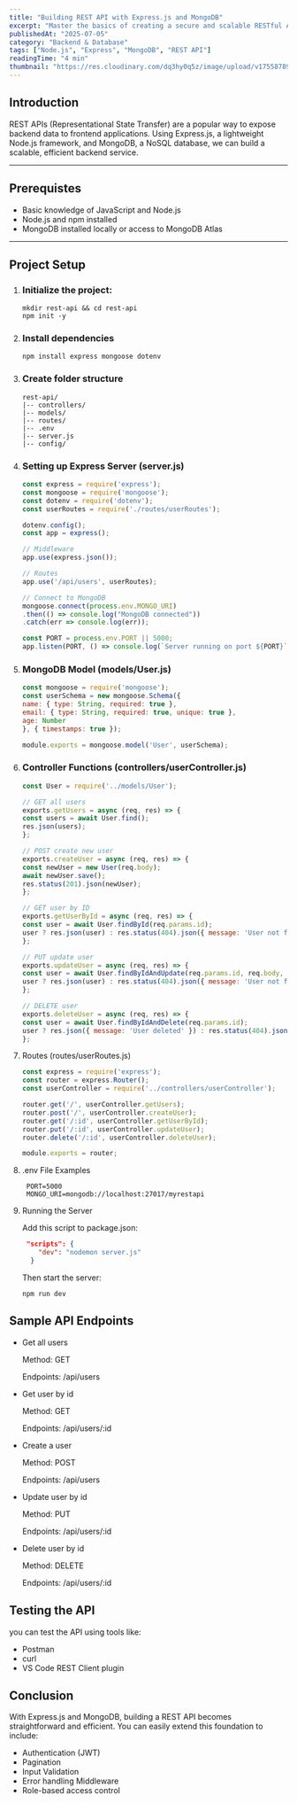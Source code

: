 ```yaml
---
title: "Building REST API with Express.js and MongoDB"
excerpt: "Master the basics of creating a secure and scalable RESTful API using Express.js and MongoDB. Perfect for backend beginners."
publishedAt: "2025-07-05"
category: "Backend & Database"
tags: ["Node.js", "Express", "MongoDB", "REST API"]
readingTime: "4 min"
thumbnail: "https://res.cloudinary.com/dq3hy0q5z/image/upload/v1755878946/notes/cqhffplevwqbnysg5mrl.jpg"
---
```


## Introduction

REST APIs (Representational State Transfer) are a popular way to expose backend data to frontend applications. Using Express.js, a lightweight Node.js framework, and MongoDB, a NoSQL database, we can build a scalable, efficient backend service.

---

## Prerequistes

- Basic knowledge of JavaScript and Node.js
- Node.js and npm installed
- MongoDB installed locally or access to MongoDB Atlas

---

## Project Setup

1. ### Initialize the project:

   ```terminal
   mkdir rest-api && cd rest-api
   npm init -y
   ```

2. ### Install dependencies
   ```
   npm install express mongoose dotenv
   ```
3. ### Create folder structure

   ```
   rest-api/
   |-- controllers/
   |-- models/
   |-- routes/
   |-- .env
   |-- server.js
   |-- config/
   ```

4. ### Setting up Express Server (server.js)

   ```JavaScript
   const express = require('express');
   const mongoose = require('mongoose');
   const dotenv = require('dotenv');
   const userRoutes = require('./routes/userRoutes');

   dotenv.config();
   const app = express();

   // Middleware
   app.use(express.json());

   // Routes
   app.use('/api/users', userRoutes);

   // Connect to MongoDB
   mongoose.connect(process.env.MONGO_URI)
   .then(() => console.log("MongoDB connected"))
   .catch(err => console.log(err));

   const PORT = process.env.PORT || 5000;
   app.listen(PORT, () => console.log(`Server running on port ${PORT}`));
   ```

5. ### MongoDB Model (models/User.js)

   ```JavaScript
   const mongoose = require('mongoose');
   const userSchema = new mongoose.Schema({
   name: { type: String, required: true },
   email: { type: String, required: true, unique: true },
   age: Number
   }, { timestamps: true });

   module.exports = mongoose.model('User', userSchema);
   ```

6. ### Controller Functions (controllers/userController.js)

   ```JavaScript
   const User = require('../models/User');

   // GET all users
   exports.getUsers = async (req, res) => {
   const users = await User.find();
   res.json(users);
   };

   // POST create new user
   exports.createUser = async (req, res) => {
   const newUser = new User(req.body);
   await newUser.save();
   res.status(201).json(newUser);
   };

   // GET user by ID
   exports.getUserById = async (req, res) => {
   const user = await User.findById(req.params.id);
   user ? res.json(user) : res.status(404).json({ message: 'User not found' });
   };

   // PUT update user
   exports.updateUser = async (req, res) => {
   const user = await User.findByIdAndUpdate(req.params.id, req.body, { new: true });
   user ? res.json(user) : res.status(404).json({ message: 'User not found' });
   };

   // DELETE user
   exports.deleteUser = async (req, res) => {
   const user = await User.findByIdAndDelete(req.params.id);
   user ? res.json({ message: 'User deleted' }) : res.status(404).json({ message: 'User not found' });
   };
   ```

7. Routes (routes/userRoutes.js)

   ```JavaScript
   const express = require('express');
   const router = express.Router();
   const userController = require('../controllers/userController');

   router.get('/', userController.getUsers);
   router.post('/', userController.createUser);
   router.get('/:id', userController.getUserById);
   router.put('/:id', userController.updateUser);
   router.delete('/:id', userController.deleteUser);

   module.exports = router;

   ```

8. .env File Examples

   ```env
    PORT=5000
    MONGO_URI=mongodb://localhost:27017/myrestapi
   ```

9. Running the Server

   Add this script to package.json:

   ```json
    "scripts": {
       "dev": "nodemon server.js"
     }
   ```

   Then start the server:

   ```terminal
   npm run dev
   ```

## Sample API Endpoints

- Get all users

  Method: GET

  Endpoints: /api/users

- Get user by id

  Method: GET

  Endpoints: /api/users/:id

- Create a user

  Method: POST

  Endpoints: /api/users

- Update user by id

  Method: PUT

  Endpoints: /api/users/:id

- Delete user by id

  Method: DELETE

  Endpoints: /api/users/:id

## Testing the API

you can test the API using tools like:

- Postman
- curl
- VS Code REST Client plugin

## Conclusion

With Express.js and MongoDB, building a REST API becomes straightforward and efficient. You can easily extend this foundation to include:

- Authentication (JWT)
- Pagination
- Input Validation
- Error handling Middleware
- Role-based access control

